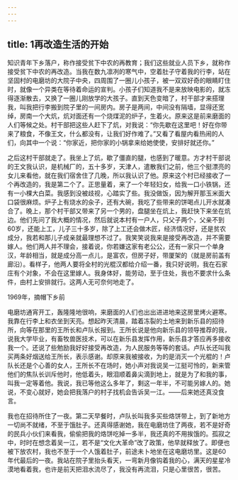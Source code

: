 ```yaml
---
---
---
```

title: 1再改造生活的开始
---




知识青年下乡落户，称作接受贫下中农的再教育；我们这些就业人员下乡，就称作接受贫下中农的再改造。当我在数九凛冽的寒气中，空着肚子守着我的行李，站在坚固村的电磨坊的大院子中央，四周围了一圈儿小孩子，被一双双好奇的眼睛盯住时，就像一个异类在等待着命运的宣判。小孩子们知道我不是来放映电影的，就冻得逐渐散去，又换了一圈儿刚放学的大孩子。直到天色变暗了，村干部才来搭理我，叫我把行李搬到院子里的一间房内。房子是两间，中间没有隔墙，显得还宽绰，房南一个大炕，炕对面还有一个烧煤泥的炉子，生着火。原来这是前来磨面的人们等候之处。村干部把这些人赶下了炕，对我说：“你先歇在这里吧！好在你带来了粮食，不像王文，什么都没有，让我们好作难了。”又看了看屋内看热闹的人们，向其中一个说：“你家近，把你家的小锅拿来给她使使，安排好就还你。”

之后这村干部就走了。我坐上了炕，歇了僵直的腿，也感到了暖意。方才村干部说的王文我认识，是机械厂的，五十多岁，天津人，遣散我们之前，他三个挺漂亮的女儿来看他，就在我们宿舍住了几晚，所以我认识了他。原来这个村已经接收了一个再改造的，我是第二个了。正思量着，来了一个年轻妇女，给我一口小铁锅，还有一小棵大白菜。我感到没被歧视，心踏实了些。我没做饭，因为解开那玉米面大口袋很麻烦。炉子上有烧水的汆子，还有大碗，我吃了些带来的饼喝点儿开水就凑合了。晚上，那个村干部又带来了另一个男的，盘腿坐在炕上，我赶快下来坐在炕边。他们先问了我大概的情况，然后就说本村有一户人，只父子两个，父亲不到60岁，还能上工，儿子三十多岁，除了上工还会做木匠，经济情况好，还是贫农成分，我若和那儿子成亲就最理想不过了。我笑笑说我来是接受再改造，并不需要嫁人。他们两人并不理会，接着说，你若嫌这家有老公公，还有一家只一个单身汉，年龄相当，就是成分高一点儿，是富农，但房子好，带厦架的（就是房前盖有廊沿）。看样子，他两人要将全村的光棍汉都给介绍一番，我只好说明，我在石家庄有个对象，不会在这里嫁人。我身体好，能劳动，至于住处，我也不要求什么条件，由村上安排就行。这两人无可奈何地走了。



1969年，摘帽下乡前

电磨坊通宵开工，轰隆隆地很响，来磨面的人们也出出进进地来这房里烤火避寒。我靠在行李上和衣坐到天亮。想起昨天清晨，踏着冻裂的土地来到新乐县的招待所，向等在那里的王所长和卢队长报到。王所长说是他向新乐县的领导推荐的我，说我大学毕业，有畜牧兽医技术，可以在新乐县发挥作用，新乐县才答应再多接收我一个。还说了些勉励我好好接受再改造，为人民服务等等的套话。卢队长还叫我买两条好烟送给王所长，表示感谢。却原来我被接收，为的是消灭一个光棍的！卢队长还是个心善的女人，王所长不在场时，她小声对我说吴一江挺可怜的，新来管他们的焦队长训斥他时，他低着头，眼泪顺着鼻尖滴到地上，就是为了和我的事，叫我一定等着他。我说，我已等他这么多年了，剩这一年半，不可能另嫁人的。她说，不变心就好，她会把我落户的村子找机会告诉吴一江。——后来她还真没食言。

我也在招待所住了一夜。第二天早餐时，卢队长叫我多买些烙饼带上，到了新地方一切尚不就绪，不至于饿肚子。还真得感谢她，我在电磨坊住了两夜，若不是好奇的民兵小伙们来看我，偷偷把我的烙饼吃掉一多半，我还真的不用挨饿的。孤寂之中，时时在想念着吴一江，若不是“文化大革命”改了政策，他早就释放了。即便也被下放农村，我也不至于一个人饿着肚子，前途未卜地坐在这电磨坊里。这是60年代最后的一夜。我站在院子里抬头看天，一弯新月像钩着我的心，满天的星星冷漠地看着我，也许是前天把泪水流尽了，我没有再流泪，只是心里很苦，很苦。